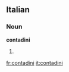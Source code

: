 ==Italian==

===Noun===
'''contadini''' {{m}}

# {{plural of|[[contadino]]|lang=Italian}}

[[fr:contadini]]
[[it:contadini]]